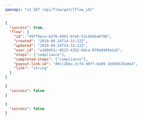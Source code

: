 ```yaml
---
openapi: "v1 GET /api/flow/get/{flow_id}"
---
```


<ResponseExample>

```json 200
{
  "success": true,
  "flow": {
    "id": "497f6eca-6276-4993-bfeb-53cbbbba6f08",
    "created": "2019-08-24T14:15:22Z",
    "updated": "2019-08-24T14:15:22Z",
    "user_id": "a169451c-8525-4352-b8ca-070dd449a1a5",
    "steps": ["compliance"],
    "completed-steps": ["compliance"],
    "payout-link-id": "d0cc26ba-2cf4-40ff-be89-1b949535e8e4",
    "link": "string"
  }
}
```

```json 403
{
  "success": false
}
```

```json 404
{
  "success": false
}
```

</ResponseExample>
